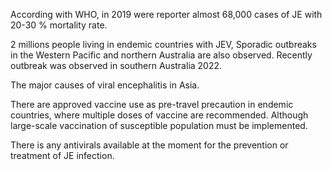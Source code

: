 According with WHO, in 2019 were reporter almost 68,000 cases of JE with 20-30 % mortality rate.

2 millions people living in endemic countries with JEV, Sporadic outbreaks in the Western Pacific and northern Australia are also observed. Recently outbreak was observed in southern Australia 2022.

The major causes of viral encephalitis in Asia.

There are approved vaccine use as pre-travel precaution in endemic countries, where multiple doses of vaccine are recommended. Although large-scale vaccination of susceptible population must be implemented.

There is any antivirals available at the moment for the prevention or treatment of JE infection. 
